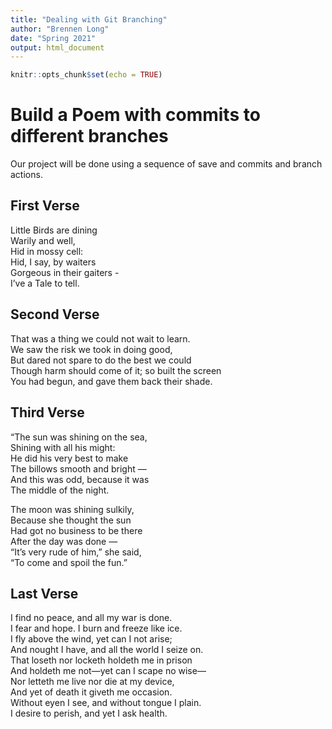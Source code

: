 ```yaml
---
title: "Dealing with Git Branching"
author: "Brennen Long"
date: "Spring 2021"
output: html_document
---
```


```r
knitr::opts_chunk$set(echo = TRUE)
```
# Build a Poem with commits to different branches
Our project will be done using a sequence of save and commits and branch actions.
<!-- Do not modify or change any text in "!--" bracketed areas such as this --- these are instructions to
you, if you change any of this the git program will notice it and compromise your git merging strategy !-->

## First Verse 
<!--Put the first five lines of a poem by Lewis Carrol in this section!-->
Little Birds are dining  
Warily and well,  
Hid in mossy cell:  
Hid, I say, by waiters  
Gorgeous in their gaiters -  
I've a Tale to tell.  
  
## Second Verse
<!--Put the first five lines of a poem by Robert Frost here!-->
That was a thing we could not wait to learn.   
We saw the risk we took in doing good,   
But dared not spare to do the best we could   
Though harm should come of it; so built the screen   
You had begun, and gave them back their shade.  
  
## Third Verse
<!--Put the first two verses of The Walrus and the Carpenter here!-->
"The sun was shining on the sea,  
      Shining with all his might:  
He did his very best to make  
      The billows smooth and bright —  
And this was odd, because it was  
      The middle of the night.  
  
The moon was shining sulkily,  
      Because she thought the sun  
Had got no business to be there  
      After the day was done —  
"It's very rude of him," she said,  
      "To come and spoil the fun."  
  
## Last Verse
<!--Put a short poem of your choice 8-20 lines,here!-->
I find no peace, and all my war is done.  
I fear and hope. I burn and freeze like ice.  
I fly above the wind, yet can I not arise;  
And nought I have, and all the world I seize on.  
That loseth nor locketh holdeth me in prison  
And holdeth me not—yet can I scape no wise—  
Nor letteth me live nor die at my device,  
And yet of death it giveth me occasion.  
Without eyen I see, and without tongue I plain.  
I desire to perish, and yet I ask health.  
  